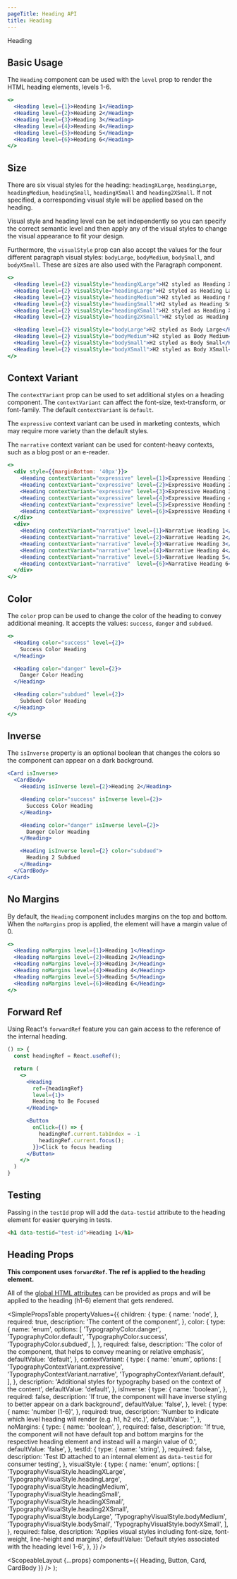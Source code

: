 ```yaml
---
pageTitle: Heading API
title: Heading
---
```



<DocsHeading type="api">Heading</DocsHeading>

## Basic Usage

The `Heading` component can be used with the `level` prop to render the HTML heading elements, levels 1-6.

```.jsx
<>
  <Heading level={1}>Heading 1</Heading>
  <Heading level={2}>Heading 2</Heading>
  <Heading level={3}>Heading 3</Heading>
  <Heading level={4}>Heading 4</Heading>
  <Heading level={5}>Heading 5</Heading>
  <Heading level={6}>Heading 6</Heading>
</>
```

## Size

There are six visual styles for the heading: `headingXLarge`, `headingLarge`, `headingMedium`, `headingSmall`, `headingXSmall` and `heading2XSmall`. If not specified, a corresponding visual style will be applied based on the heading.

Visual style and heading level can be set independently so you can specify the correct semantic level and then apply any of the visual styles to change the visual appearance to fit your design.

Furthermore, the `visualStyle` prop can also accept the values for the four different paragraph visual styles: `bodyLarge`, `bodyMedium`, `bodySmall`, and `bodyXSmall`. These are sizes are also used with the <Link to="/api/paragraph">Paragraph</Link> component.

```.jsx
<>
  <Heading level={2} visualStyle="headingXLarge">H2 styled as Heading XLarge</Heading>
  <Heading level={2} visualStyle="headingLarge">H2 styled as Heading Large</Heading>
  <Heading level={2} visualStyle="headingMedium">H2 styled as Heading Medium</Heading>
  <Heading level={2} visualStyle="headingSmall">H2 styled as Heading Small</Heading>
  <Heading level={2} visualStyle="headingXSmall">H2 styled as Heading XSmall</Heading>
  <Heading level={2} visualStyle="heading2XSmall">H2 styled as Heading 2XSmall</Heading>

  <Heading level={2} visualStyle="bodyLarge">H2 styled as Body Large</Heading>
  <Heading level={2} visualStyle="bodyMedium">H2 styled as Body Medium</Heading>
  <Heading level={2} visualStyle="bodySmall">H2 styled as Body Small</Heading>
  <Heading level={2} visualStyle="bodyXSmall">H2 styled as Body XSmall</Heading>
</>
```

## Context Variant

The `contextVariant` prop can be used to set additional styles on a heading component. The `contextVariant` can affect the font-size, text-transform, or font-family. The default `contextVariant` is `default`.

The `expressive` context variant can be used in marketing contexts, which may require more variety than the default styles.

The `narrative` context variant can be used for content-heavy contexts, such as a blog post or an e-reader.

```.jsx
<>
  <div style={{marginBottom: '40px'}}>
    <Heading contextVariant="expressive" level={1}>Expressive Heading 1</Heading>
    <Heading contextVariant="expressive" level={2}>Expressive Heading 2</Heading>
    <Heading contextVariant="expressive" level={3}>Expressive Heading 3</Heading>
    <Heading contextVariant="expressive" level={4}>Expressive Heading 4</Heading>
    <Heading contextVariant="expressive" level={5}>Expressive Heading 5</Heading>
    <Heading contextVariant="expressive" level={6}>Expressive Heading 6</Heading>
  </div>
  <div>
    <Heading contextVariant="narrative" level={1}>Narrative Heading 1</Heading>
    <Heading contextVariant="narrative" level={2}>Narrative Heading 2</Heading>
    <Heading contextVariant="narrative" level={3}>Narrative Heading 3</Heading>
    <Heading contextVariant="narrative" level={4}>Narrative Heading 4</Heading>
    <Heading contextVariant="narrative" level={5}>Narrative Heading 5</Heading>
    <Heading contextVariant="narrative"  level={6}>Narrative Heading 6</Heading>
  </div>
</>
```

## Color

The `color` prop can be used to change the color of the heading to convey additional meaning. It accepts the values: `success`, `danger` and `subdued`.

```.jsx
<>
  <Heading color="success" level={2}>
    Success Color Heading
  </Heading>

  <Heading color="danger" level={2}>
    Danger Color Heading
  </Heading>

  <Heading color="subdued" level={2}>
    Subdued Color Heading
  </Heading>
</>
```

## Inverse

The `isInverse` property is an optional boolean that changes the colors so the component can appear on a dark background.

```.jsx
<Card isInverse>
  <CardBody>
    <Heading isInverse level={2}>Heading 2</Heading>

    <Heading color="success" isInverse level={2}>
      Success Color Heading
    </Heading>

    <Heading color="danger" isInverse level={2}>
      Danger Color Heading
    </Heading>

    <Heading isInverse level={2} color="subdued">
      Heading 2 Subdued
    </Heading>
  </CardBody>
</Card>
```

## No Margins

By default, the `Heading` component includes margins on the top and bottom. When the `noMargins` prop is applied, the element will have a margin value of 0.

```.jsx
<>
  <Heading noMargins level={1}>Heading 1</Heading>
  <Heading noMargins level={2}>Heading 2</Heading>
  <Heading noMargins level={3}>Heading 3</Heading>
  <Heading noMargins level={4}>Heading 4</Heading>
  <Heading noMargins level={5}>Heading 5</Heading>
  <Heading noMargins level={6}>Heading 6</Heading>
</>
```

## Forward Ref

Using React's `forwardRef` feature you can gain access to the reference of the internal heading.

```.jsx
() => {
  const headingRef = React.useRef();

  return (
    <>
      <Heading
        ref={headingRef}
        level={1}>
        Heading to Be Focused
      </Heading>

      <Button
        onClick={() => {
          headingRef.current.tabIndex = -1
          headingRef.current.focus();
        }}>Click to focus heading
      </Button>
    </>
  )
}
```

## Testing

Passing in the `testId` prop will add the `data-testid` attribute to the heading element for easier querying in tests.

```html
<h1 data-testid="test-id">Heading 1</h1>
```

## Heading Props

**This component uses `forwardRef`. The ref is applied to the heading element.**

All of the [global HTML attributes](https://developer.mozilla.org/en-US/docs/Web/HTML/Global_attributes) can be provided as props and will be applied to the heading (h1-6) element that gets rendered.

<SimplePropsTable
  propertyValues={{
    children: {
      type: {
        name: 'node',
      },
      required: true,
      description: 'The content of the component',
    },
    color: {
      type: {
        name: 'enum',
        options: [
          'TypographyColor.danger',
          'TypographyColor.default',
          'TypographyColor.success',
          'TypographyColor.subdued',
        ],
      },
      required: false,
      description:
        'The color of the component, that helps to convey meaning or relative emphasis',
      defaultValue: 'default',
    },
    contextVariant: {
      type: {
        name: 'enum',
        options: [
          'TypographyContextVariant.expressive',
          'TypographyContextVariant.narrative',
          'TypographyContextVariant.default',
        ],
      },
      description:
        'Additional styles for typography based on the context of the content',
      defaultValue: 'default',
    },
    isInverse: {
      type: {
        name: 'boolean',
      },
      required: false,
      description:
        'If true, the component will have inverse styling to better appear on a dark background',
      defaultValue: 'false',
    },
    level: {
      type: {
        name: 'number (1-6)',
      },
      required: true,
      description:
        'Number to indicate which level heading will render (e.g. h1, h2 etc.)',
      defaultValue: '',
    },
    noMargins: {
      type: {
        name: 'boolean',
      },
      required: false,
      description:
        'If true, the component will not have default top and bottom margins for the respective heading element and instead will a margin value of 0.',
      defaultValue: 'false',
    },
    testId: {
      type: {
        name: 'string',
      },
      required: false,
      description:
        'Test ID attached to an internal element as `data-testid` for consumer testing',
    },
    visualStyle: {
      type: {
        name: 'enum',
        options: [
          'TypographyVisualStyle.headingXLarge',
          'TypographyVisualStyle.headingLarge',
          'TypographyVisualStyle.headingMedium',
          'TypographyVisualStyle.headingSmall',
          'TypographyVisualStyle.headingXSmall',
          'TypographyVisualStyle.heading2XSmall',
          'TypographyVisualStyle.bodyLarge',
          'TypographyVisualStyle.bodyMedium',
          'TypographyVisualStyle.bodySmall',
          'TypographyVisualStyle.bodyXSmall',
        ],
      },
      required: false,
      description:
        'Applies visual styles including font-size, font-weight, line-height and margins',
      defaultValue: 'Default styles associated with the heading level 1-6',
    },
  }}
/>

  <ScopeableLayout
    {...props}
    components={{ Heading, Button, Card, CardBody }}
  />
);
